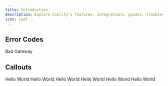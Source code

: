 ```yaml
---
title: Introduction
description: Explore Coolify’s features, integrations, guides, troubleshooting tips, and usage steps.
icon: Leaf
---
```




## Error Codes
<ErrorCode code="502" title="NO_AVAILABLE_SERVER">
  Bad Gateway
</ErrorCode>

## Callouts
<Callout title="This Info Callout" type="info">
  Hello World
</Callout>

<Callout title="This Warn Callout" type="warn">
  Hello World
</Callout>

<Callout title="This Danger Callout" type="danger">
  Hello World
</Callout>
<Callout title="This Caution Callout" type="caution">
  Hello World
</Callout>
<Callout title="This Tip Callout" type="tip">
  Hello World
</Callout>
<Callout title="This Success Callout" type="success">
  Hello World
</Callout>
